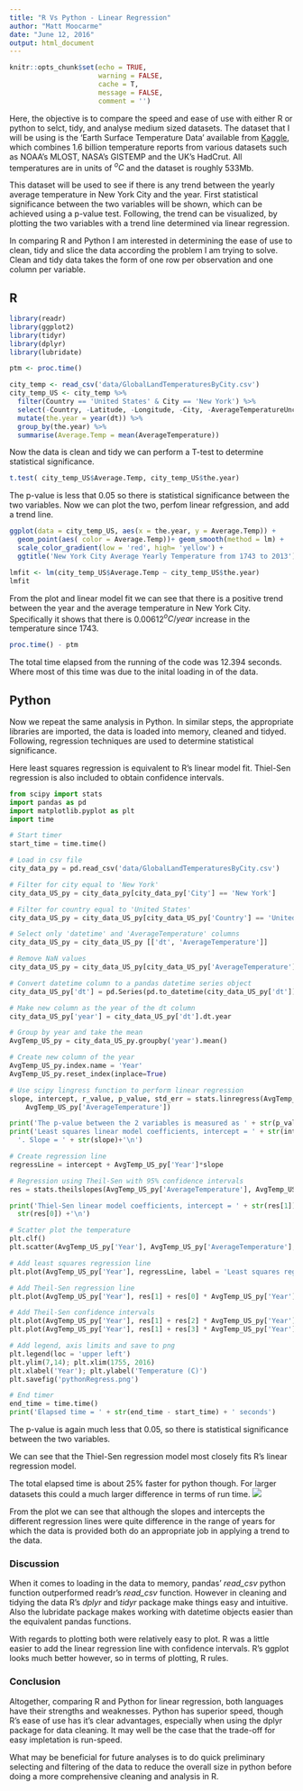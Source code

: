 ```yaml
---
title: "R Vs Python - Linear Regression"
author: "Matt Moocarme"
date: "June 12, 2016"
output: html_document
---
```


```r
knitr::opts_chunk$set(echo = TRUE, 
                      warning = FALSE,
                      cache = T,
                      message = FALSE,
                      comment = '')
```
Here, the objective is to compare the speed and ease of use with either R or python to selct, tidy, and analyse medium sized datasets. The dataset that I will be using is the 'Earth Surface Temperature Data' available from [Kaggle](https://www.kaggle.com/berkeleyearth/climate-change-earth-surface-temperature-data), which combines 1.6 billion temperature reports from various datasets such as NOAA’s MLOST, NASA’s GISTEMP and the UK’s HadCrut. All temperatures are in units of $^oC$ and the dataset is roughly 533Mb.

This dataset will be used to see if there is any trend between the yearly average temperature in New York City and the year. First statistical significance between the two variables will be shown, which can be achieved using a p-value test. Following, the trend can be visualized, by plotting the two variables with a trend line determined via linear regression.

In comparing R and Python I am interested in determining the ease of use to clean, tidy and slice the data according the problem I am trying to solve. Clean and tidy data takes the form of one row per observation and one column per variable. 

## R
```r
library(readr)
library(ggplot2)
library(tidyr)
library(dplyr)
library(lubridate)
```

```r
ptm <- proc.time()
```

```r

city_temp <- read_csv('data/GlobalLandTemperaturesByCity.csv')
city_temp_US <- city_temp %>% 
  filter(Country == 'United States' & City == 'New York') %>% 
  select(-Country, -Latitude, -Longitude, -City, -AverageTemperatureUncertainty) %>% 
  mutate(the.year = year(dt)) %>%
  group_by(the.year) %>% 
  summarise(Average.Temp = mean(AverageTemperature))
```

Now the data is clean and tidy we can perform a T-test to determine statistical significance.

```r
t.test( city_temp_US$Average.Temp, city_temp_US$the.year)
```

The p-value is less that 0.05 so there is statistical significance between the two variables. Now we can plot the two, perfom linear refgression, and add a trend line.

```r
ggplot(data = city_temp_US, aes(x = the.year, y = Average.Temp)) + 
  geom_point(aes( color = Average.Temp))+ geom_smooth(method = lm) +
  scale_color_gradient(low = 'red', high= 'yellow') +
  ggtitle('New York City Average Yearly Temperature from 1743 to 2013')

lmfit <- lm(city_temp_US$Average.Temp ~ city_temp_US$the.year)
lmfit
```

From the plot and linear model fit we can see that there is a positive trend between the year and the average temperature in New York City. Specifically it shows that there is 0.00612$^oC/year$ increase in the temperature since 1743.

```r
proc.time() - ptm
```

The total time elapsed from the running of the code was 12.394 seconds. Where most of this time was due to the inital loading in of the data.


## Python

Now we repeat the same analysis in Python. In similar steps, the appropriate libraries are imported, the data is loaded into memory, cleaned and tidyed. Following, regression techniques are used to determine statistical significance. 

Here least squares regression is equivalent to R's linear model fit. Thiel-Sen regression is also included to obtain confidence intervals.

```python
from scipy import stats
import pandas as pd
import matplotlib.pyplot as plt
import time

# Start timer
start_time = time.time()

# Load in csv file
city_data_py = pd.read_csv('data/GlobalLandTemperaturesByCity.csv') 

# Filter for city equal to 'New York'
city_data_US_py = city_data_py[city_data_py['City'] == 'New York']

# Filter for country equal to 'United States' 
city_data_US_py = city_data_US_py[city_data_US_py['Country'] == 'United States']  

# Select only 'datetime' and 'AverageTemperature' columns
city_data_US_py = city_data_US_py [['dt', 'AverageTemperature']]

# Remove NaN values
city_data_US_py = city_data_US_py[city_data_US_py['AverageTemperature'].notnull()]

# Convert datetime column to a pandas datetime series object 
city_data_US_py['dt'] = pd.Series(pd.to_datetime(city_data_US_py['dt']))

# Make new column as the year of the dt column
city_data_US_py['year'] = city_data_US_py['dt'].dt.year

# Group by year and take the mean
AvgTemp_US_py = city_data_US_py.groupby('year').mean()

# Create new column of the year
AvgTemp_US_py.index.name = 'Year'
AvgTemp_US_py.reset_index(inplace=True)

# Use scipy lingress function to perform linear regression
slope, intercept, r_value, p_value, std_err = stats.linregress(AvgTemp_US_py['Year'], \
    AvgTemp_US_py['AverageTemperature'])

print('The p-value between the 2 variables is measured as ' + str(p_value) + '\n')
print('Least squares linear model coefficients, intercept = ' + str(intercept) + \
  '. Slope = ' + str(slope)+'\n')

# Create regression line
regressLine = intercept + AvgTemp_US_py['Year']*slope

# Regression using Theil-Sen with 95% confidence intervals 
res = stats.theilslopes(AvgTemp_US_py['AverageTemperature'], AvgTemp_US_py['Year'], 0.95)

print('Thiel-Sen linear model coefficients, intercept = ' + str(res[1]) + '. Slope = ' + \
  str(res[0]) +'\n')

# Scatter plot the temperature
plt.clf()
plt.scatter(AvgTemp_US_py['Year'], AvgTemp_US_py['AverageTemperature'], s = 3, label = 'Average Teamperature')

# Add least squares regression line
plt.plot(AvgTemp_US_py['Year'], regressLine, label = 'Least squares regression line'); 

# Add Theil-Sen regression line
plt.plot(AvgTemp_US_py['Year'], res[1] + res[0] * AvgTemp_US_py['Year'], 'r-', label = 'Theil-Sen regression line')

# Add Theil-Sen confidence intervals
plt.plot(AvgTemp_US_py['Year'], res[1] + res[2] * AvgTemp_US_py['Year'], 'r--', label = 'Theil-Sen 95% confidence interval')
plt.plot(AvgTemp_US_py['Year'], res[1] + res[3] * AvgTemp_US_py['Year'], 'r--')

# Add legend, axis limits and save to png
plt.legend(loc = 'upper left')
plt.ylim(7,14); plt.xlim(1755, 2016)
plt.xlabel('Year'); plt.ylabel('Temperature (C)')
plt.savefig('pythonRegress.png')

# End timer
end_time = time.time()
print('Elapsed time = ' + str(end_time - start_time) + ' seconds')
```

The p-value is again much less that 0.05, so there is statistical significance between the two variables.

We can see that the Thiel-Sen regression model most closely fits R's linear regression model.

The total elapsed time is about 25% faster for python though. For larger datasets this could a much larger difference in terms of run time.
![](pythonRegress.png)

From the plot we can see that although the slopes and intercepts the different regression lines were quite difference in the range of years for which the data is provided both do an appropriate job in applying a trend to the data.

### Discussion

When it comes to loading in the data to memory, pandas' *read_csv* python function outperformed readr's *read_csv* function. However in cleaning and tidying the data R's *dplyr* and *tidyr* package make things easy and intuitive. Also the lubridate package makes working with datetime objects easier than the equivalent pandas functions.

With regards to plotting both were relatively easy to plot. R was a little easier to add the linear regression line with confidence intervals. R's ggplot looks much better however, so in terms of plotting, R rules.

### Conclusion

Altogether, comparing R and Python for linear regression, both languages have their strengths and weaknesses. Python has superior speed, though R's ease of use has it's clear advantages, especially when using the dplyr package for data cleaning. It may well be the case that the trade-off for easy impletation is run-speed. 

What may be beneficial for future analyses is to do quick preliminary selecting and filtering of the data to reduce the overall size in python before doing a more comprehensive cleaning and analysis in R. 